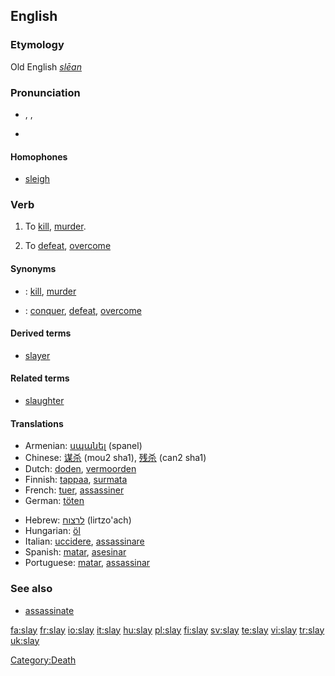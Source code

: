 ==English==
===Etymology===
Old English ''[[slēan]]''

===Pronunciation===
*{{enPR|slā}}, {{IPA|/sleɪ/}}, {{SAMPA|/sleI/}}
*{{rhymes|eɪ}}

====Homophones====
*[[sleigh]]

=== Verb ===
{{en-verb|inf=to slay|slays|slaying|slew|slain}}

# To [[kill]], [[murder]].
# {{idiomatic}} To [[defeat]], [[overcome]]

====Synonyms====
*{{italbrac|to kill, murder}}: [[kill]], [[murder]]
*{{italbrac|to deafeat, overcome}}: [[conquer]], [[defeat]], [[overcome]]

====Derived terms====
*[[slayer]]

====Related terms====
*[[slaughter]]

====Translations====
{{trans-top|to kill, murder}}
*Armenian: [[սպանել]] (spanel)
*Chinese: [[谋杀]] (mou2 sha1), [[残杀]] (can2 sha1)
*Dutch: [[doden]], [[vermoorden]]
*Finnish: [[tappaa]], [[surmata]]
*French: [[tuer]], [[assassiner]]
*German: [[töten]]
{{trans-mid}}
*Hebrew: [[לרצוח]] (lirtzo'ach)
*Hungarian: [[öl]]
*Italian: [[uccidere]], [[assassinare]]
*Spanish: [[matar]], [[asesinar]]
*Portuguese: [[matar]], [[assassinar]]
{{trans-bottom}}

===See also===
*[[assassinate]]

[[Category:Death]]

[[fa:slay]]
[[fr:slay]]
[[io:slay]]
[[it:slay]]
[[hu:slay]]
[[pl:slay]]
[[fi:slay]]
[[sv:slay]]
[[te:slay]]
[[vi:slay]]
[[tr:slay]]
[[uk:slay]]